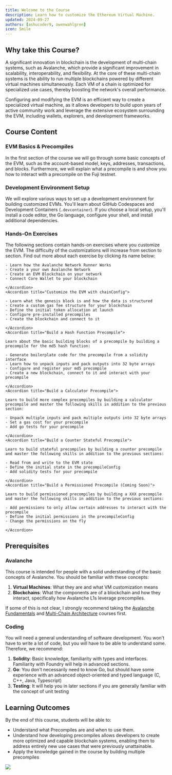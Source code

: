 ```yaml
---
title: Welcome to the Course
description: Learn how to customize the Ethereum Virtual Machine.
updated: 2024-09-27
authors: [ashucoder9, owenwahlgren]
icon: Smile
---
```


## Why take this Course?

A significant innovation in blockchain is the development of multi-chain systems, such as Avalanche, which provide a significant improvement in scalability, interoperability, and flexibility. At the core of these multi-chain systems is the ability to run multiple blockchains powered by different virtual machines simultaneously. Each VM of a chain is optimized for specialized use cases, thereby boosting the network's overall performance.


Configuring and modifying the EVM is an efficient way to create a specialized virtual machine, as it allows developers to build upon years of active community work and leverage the extensive ecosystem surrounding the EVM, including wallets, explorers, and development frameworks.
## Course Content

<Steps>
<Step>

### EVM Basics & Precompiles

In the first section of the course we will go through some basic concepts of the EVM, such as the account-based model, keys, addresses, transactions, and blocks. Furthermore, we will explain what a precompile is and show you how to interact with a precompile on the Fuji testnet.
</Step>
<Step>
### Development Environment Setup

We will explore various ways to set up a development environment for building customized EVMs. You'll learn about GitHub Codespaces and Development Containers (`.devcontainer`). If you choose a local setup, you'll install a code editor, the Go language, configure your shell, and install additional dependencies.
</Step>
<Step>
### Hands-On Exercises

The following sections contain hands-on exercises where you customize the EVM. The difficulty of the customizations will increase from section to section. Find out more about each exercise by clicking its name below:

<Accordions>
    <Accordion title="Create your own EVM Blockchain">

    - Learn how the Avalanche Network Runner Works
    - Create a your own Avalanche Network
    - Create an EVM Blockchain on your network 
    - Connect Core Wallet to your blockchain

    </Accordion>
    <Accordion title="Customize the EVM with chainConfig">

    - Learn what the genesis block is and how the data is structured
    - Create a custom gas fee structure for your blockchain
    - Define the initial token allocation at launch
    - Configure pre-installed precompiles
    - Create the blockchain and connect to it

    </Accordion>
    <Accordion title="Build a Hash Function Precompile">

    Learn about the basic building blocks of a precompile by building a precompile for the md5 hash function:

    - Generate boilerplate code for the precompile from a solidity interface
    - Learn how to unpack inputs and pack outputs into 32 byte arrays
    - Configure and register your md5 precompile
    - Create a new blockchain, connect to it and interact with your precompile

    </Accordion>
    <Accordion title="Build a Calculator Precompile">

    Learn to build more complex precompiles by building a calculator precompile and master the following skills in addition to the previous section:
    
    - Unpack multiple inputs and pack multiple outputs into 32 byte arrays
    - Set a gas cost for your precompile
    - Add go tests for your precompile

    </Accordion>
    <Accordion title="Build a Counter Stateful Precompile">

    Learn to build stateful precompiles by building a counter precompile and master the following skills in addition to the previous sections:
    
    - Read from and write to the EVM state
    - Define the initial state in the precompileConfig
    - Add solidity tests for your precompile

    </Accordion>
    <Accordion title="Build a Permissioned Precompile (Coming Soon)">

    Learn to build permissioned precompiles by building a XXX precompile and master the following skills in addition to the previous sections:
    
    - Add permissions to only allow certain addresses to interact with the precompile 
    - Define the initial permissions in the precompileConfig
    - Change the permissions on the fly

    </Accordion>

</Accordions>
</Step>
</Steps>

## Prerequisites

### Avalanche

This course is intended for people with a solid understanding of the basic concepts of Avalanche. You should be familiar with these concepts:

1. **Virtual Machines**: What they are and what VM customization means
2. **Blockchains**: What the components are of a blockchain and how they interact, specifically how Avalanche L1s leverage precompiles.

If some of this is not clear, I strongly recommend taking the [Avalanche Fundamentals](/course/avalanche-fundamentals) and [Multi-Chain Architecture](/course/multi-chain-architecture) courses first.

### Coding

You will need a general understanding of software development. You won't have to write a lot of code, but you will have to be able to understand some. Therefore, we recommend:

1. **Solidity**: Basic knowledge, familiarity with types and interfaces. Familiarity with Foundry will help in advanced sections. 
2. **Go**: You don't necessarily need to know Go, but should have some experience with an advanced object-oriented and typed language (C, C++, Java, Typescript)
3. **Testing**: It will help you in later sections if you are generally familiar with the concept of unit testing

## Learning Outcomes

By the end of this course, students will be able to:

- Understand what Precompiles are and when to use them.
- Understand how developing precompiles allows developers to create more optimized and capable blockchain systems, enabling them to address entirely new use cases that were previously unattainable.
- Apply the knowledge gained in the course by building multiple precompiles


![](/wolfie/wolfie-hack.png)
